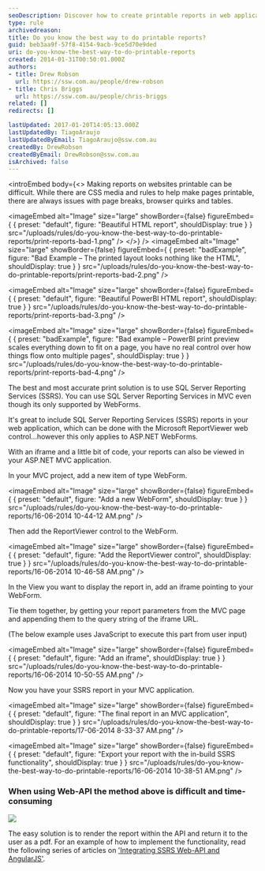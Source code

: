 ```yaml
---
seoDescription: Discover how to create printable reports in web applications using SQL Server Reporting Services (SSRS) seamlessly in your MVC projects.
type: rule
archivedreason:
title: Do you know the best way to do printable reports?
guid: beb3aa9f-57f8-4154-9acb-9ce5d70e9ded
uri: do-you-know-the-best-way-to-do-printable-reports
created: 2014-01-31T00:50:01.000Z
authors:
- title: Drew Robson
  url: https://ssw.com.au/people/drew-robson
- title: Chris Briggs
  url: https://ssw.com.au/people/chris-briggs
related: []
redirects: []

lastUpdated: 2017-01-20T14:05:13.000Z
lastUpdatedBy: TiagoAraujo
lastUpdatedByEmail: TiagoAraujo@ssw.com.au
createdBy: DrewRobson
createdByEmail: DrewRobson@ssw.com.au
isArchived: false
---
```


<introEmbed
  body={<>
Making reports on websites printable can be difficult. While there are CSS media and rules to help make pages printable, there are always issues with page breaks, browser quirks and tables.


<imageEmbed
  alt="Image"
  size="large"
  showBorder={false}
  figureEmbed={ {
    preset: "default",
    figure: "Beautiful HTML report",
    shouldDisplay: true
  } }
  src="/uploads/rules/do-you-know-the-best-way-to-do-printable-reports/print-reports-bad-1.png"
/>
  </>}
/>
<imageEmbed
  alt="Image"
  size="large"
  showBorder={false}
  figureEmbed={ {
    preset: "badExample",
    figure: "Bad Example – The printed layout looks nothing like the HTML",
    shouldDisplay: true
  } }
  src="/uploads/rules/do-you-know-the-best-way-to-do-printable-reports/print-reports-bad-2.png"
/>


<imageEmbed
  alt="Image"
  size="large"
  showBorder={false}
  figureEmbed={ {
    preset: "default",
    figure: "Beautiful PowerBI HTML report",
    shouldDisplay: true
  } }
  src="/uploads/rules/do-you-know-the-best-way-to-do-printable-reports/print-reports-bad-3.png"
/>

<imageEmbed
  alt="Image"
  size="large"
  showBorder={false}
  figureEmbed={ {
    preset: "badExample",
    figure: "Bad example – PowerBI print preview scales everything down to fit on a page, you have no real control over how things flow onto multiple pages",
    shouldDisplay: true
  } }
  src="/uploads/rules/do-you-know-the-best-way-to-do-printable-reports/print-reports-bad-4.png"
/>

The best and most accurate print solution is to use SQL Server Reporting Services (SSRS). You can use SQL Server Reporting Services in MVC even though its only supported by WebForms.

It's great to include  SQL Server Reporting Services (SSRS) reports in your web application, which can be done with the Microsoft ReportViewer web control...however this only applies to ASP.NET WebForms.

With an iframe and a little bit of code, your reports can also be viewed in your ASP.NET MVC application.

In your MVC project, add a new item of type WebForm.


<imageEmbed
  alt="Image"
  size="large"
  showBorder={false}
  figureEmbed={ {
    preset: "default",
    figure: "Add a new WebForm",
    shouldDisplay: true
  } }
  src="/uploads/rules/do-you-know-the-best-way-to-do-printable-reports/16-06-2014 10-44-12 AM.png"
/>

Then add the ReportViewer control to the WebForm.


<imageEmbed
  alt="Image"
  size="large"
  showBorder={false}
  figureEmbed={ {
    preset: "default",
    figure: "Add the ReportViewer control",
    shouldDisplay: true
  } }
  src="/uploads/rules/do-you-know-the-best-way-to-do-printable-reports/16-06-2014 10-46-58 AM.png"
/>

In the View you want to display the report in, add an iframe pointing to your WebForm.

Tie them together, by getting your report parameters from the MVC page and appending them to the query string of the iframe URL.

(The below example uses JavaScript to execute this part from user input)


<imageEmbed
  alt="Image"
  size="large"
  showBorder={false}
  figureEmbed={ {
    preset: "default",
    figure: "Add an iframe",
    shouldDisplay: true
  } }
  src="/uploads/rules/do-you-know-the-best-way-to-do-printable-reports/16-06-2014 10-50-55 AM.png"
/>

Now you have your SSRS report in your MVC application.


<imageEmbed
  alt="Image"
  size="large"
  showBorder={false}
  figureEmbed={ {
    preset: "default",
    figure: "The final report in an MVC application",
    shouldDisplay: true
  } }
  src="/uploads/rules/do-you-know-the-best-way-to-do-printable-reports/17-06-2014 8-33-37 AM.png"
/>


<imageEmbed
  alt="Image"
  size="large"
  showBorder={false}
  figureEmbed={ {
    preset: "default",
    figure: "Export your report with the in-build SSRS functionality",
    shouldDisplay: true
  } }
  src="/uploads/rules/do-you-know-the-best-way-to-do-printable-reports/16-06-2014 10-38-51 AM.png"
/>

### When using Web-API the method above is difficult and time-consuming

![](/uploads/rules/do-you-know-the-best-way-to-do-printable-reports/2015-04-29\_10-09-56-compressor.png)

The easy solution is to render the report within the API and return it to the user  as a pdf. For an example of how to implement the functionality, read the following series  of articles on ['Integrating SSRS Web-API and AngularJS'](http://blog.chrisbriggsy.com/the-first-step-towards-integration/).
